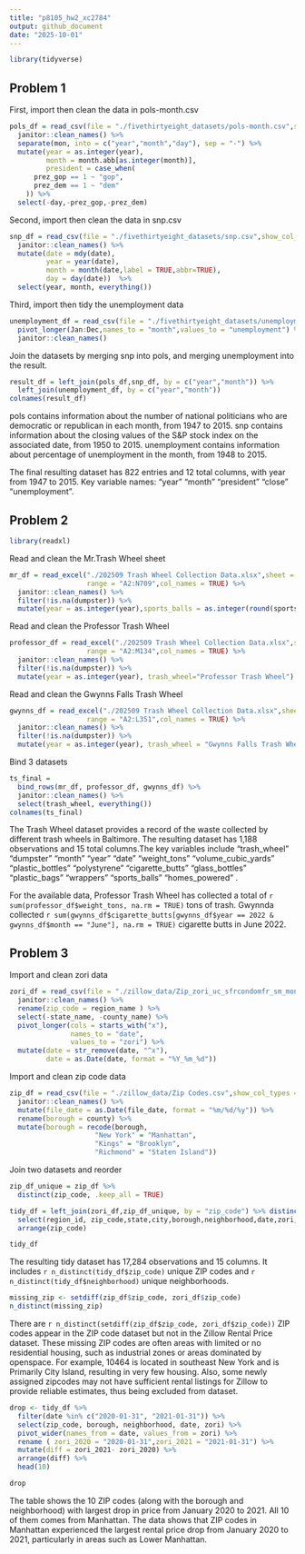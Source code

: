 ```yaml
---
title: "p8105_hw2_xc2784"
output: github_document
date: "2025-10-01"
---
```


```r
library(tidyverse)
```


## Problem 1
First, import then clean the data in pols-month.csv
```r
pols_df = read_csv(file = "./fivethirtyeight_datasets/pols-month.csv",show_col_types = FALSE) %>% 
  janitor::clean_names() %>% 
  separate(mon, into = c("year","month","day"), sep = "-") %>% 
  mutate(year = as.integer(year), 
         month = month.abb[as.integer(month)],
         president = case_when(
      prez_gop == 1 ~ "gop",
      prez_dem == 1 ~ "dem"
    )) %>%
  select(-day,-prez_gop,-prez_dem)
```
Second, import then clean the data in snp.csv 
```r
snp_df = read_csv(file = "./fivethirtyeight_datasets/snp.csv",show_col_types = FALSE) %>% 
  janitor::clean_names() %>% 
  mutate(date = mdy(date),
         year = year(date), 
         month = month(date,label = TRUE,abbr=TRUE),
         day = day(date))  %>% 
  select(year, month, everything())
```

Third, import then tidy the unemployment data
```r
unemployment_df = read_csv(file = "./fivethirtyeight_datasets/unemployment.csv", show_col_types = FALSE) %>% 
  pivot_longer(Jan:Dec,names_to = "month",values_to = "unemployment") %>%
  janitor::clean_names() 
```

Join the datasets by merging snp into pols, and merging unemployment into the result.
```r
result_df = left_join(pols_df,snp_df, by = c("year","month")) %>% 
  left_join(unemployment_df, by = c("year","month"))
colnames(result_df)
```
pols contains information about the number of national politicians who are democratic or republican in each month, from 1947 to 2015.
snp contains information about the closing values of the S&P stock index on the associated date, from 1950 to 2015.
unemployment contains information about percentage of unemployment in the month, from 1948 to 2015.

The final resulting dataset has 822 entries and 12 total columns, with year from 1947 to 2015. Key variable names:  "year"         "month"         "president"  "close"        "unemployment".

## Problem 2

```r
library(readxl)
```
Read and clean the Mr.Trash Wheel sheet
```r
mr_df = read_excel("./202509 Trash Wheel Collection Data.xlsx",sheet = "Mr. Trash Wheel",
                   range = "A2:N709",col_names = TRUE) %>% 
  janitor::clean_names() %>% 
  filter(!is.na(dumpster)) %>%
  mutate(year = as.integer(year),sports_balls = as.integer(round(sports_balls, 0)),trash_wheel = "Mr. Trash Wheel")
```
Read and clean the Professor Trash Wheel
```r
professor_df = read_excel("./202509 Trash Wheel Collection Data.xlsx",sheet = "Professor Trash Wheel",
                   range = "A2:M134",col_names = TRUE) %>% 
  janitor::clean_names() %>% 
  filter(!is.na(dumpster)) %>% 
  mutate(year = as.integer(year), trash_wheel="Professor Trash Wheel")
```
Read and clean the Gwynns Falls Trash Wheel
```r
gwynns_df = read_excel("./202509 Trash Wheel Collection Data.xlsx",sheet = "Gwynns Falls Trash Wheel",
                   range = "A2:L351",col_names = TRUE) %>% 
  janitor::clean_names() %>% 
  filter(!is.na(dumpster)) %>% 
  mutate(year = as.integer(year), trash_wheel = "Gwynns Falls Trash Wheel")
```
Bind 3 datasets
```r
ts_final = 
  bind_rows(mr_df, professor_df, gwynns_df) %>% 
  janitor::clean_names() %>% 
  select(trash_wheel, everything())
colnames(ts_final)
```
The Trash Wheel dataset provides a record of the waste collected by different trash wheels in Baltimore. 
The resulting dataset has 1,188 observations and 15 total columns.The key variables include  "trash_wheel"        "dumpster"           "month"              "year"               "date"               "weight_tons"        "volume_cubic_yards" "plastic_bottles"    "polystyrene"        "cigarette_butts"    "glass_bottles"      "plastic_bags"       "wrappers"           "sports_balls"       "homes_powered" .

For the available data, Professor Trash Wheel has collected a total of `r sum(professor_df$weight_tons, na.rm = TRUE)` tons of trash. 
Gwynnda collected `r sum(gwynns_df$cigarette_butts[gwynns_df$year == 2022 & gwynns_df$month == "June"], na.rm = TRUE)` cigarette butts in June 2022.

## Problem 3
Import and clean zori data
```r
zori_df = read_csv(file = "./zillow_data/Zip_zori_uc_sfrcondomfr_sm_month_NYC.csv",show_col_types = FALSE) %>% 
  janitor::clean_names() %>% 
  rename(zip_code = region_name ) %>% 
  select(-state_name, -county_name) %>% 
  pivot_longer(cols = starts_with("x"),
               names_to = "date",
               values_to = "zori") %>% 
  mutate(date = str_remove(date, "^x"), 
         date = as.Date(date, format = "%Y_%m_%d"))  
```

Import and clean zip code data
```r
zip_df = read_csv(file = "./zillow_data/Zip Codes.csv",show_col_types = FALSE) %>% 
  janitor::clean_names() %>% 
  mutate(file_date = as.Date(file_date, format = "%m/%d/%y")) %>% 
  rename(borough = county) %>%
  mutate(borough = recode(borough,
                     "New York" = "Manhattan",
                     "Kings" = "Brooklyn",
                     "Richmond" = "Staten Island")) 
```

Join two datasets and reorder
```r
zip_df_unique = zip_df %>% 
  distinct(zip_code, .keep_all = TRUE)

tidy_df = left_join(zori_df,zip_df_unique, by = "zip_code") %>% distinct() %>%  
  select(region_id, zip_code,state,city,borough,neighborhood,date,zori,everything()) %>% 
  arrange(zip_code)

tidy_df

```

The resulting tidy dataset has 17,284 observations and 15 columns. It includes `r n_distinct(tidy_df$zip_code)` unique ZIP codes and 
`r n_distinct(tidy_df$neighborhood)` unique neighborhoods.

```r
missing_zip <- setdiff(zip_df$zip_code, zori_df$zip_code)
n_distinct(missing_zip)
```

There are `r n_distinct(setdiff(zip_df$zip_code, zori_df$zip_code))` ZIP codes appear in the ZIP code dataset but not in the Zillow Rental Price dataset. These missing ZIP codes are often areas with limited or no residential housing, such as industrial zones or areas dominated by openspace. For example, 10464 is located in southeast New York and is Primarily City Island, resulting in very few housing. Also, some newly assigned zipcodes may not have sufficient rental listings for Zillow to provide reliable estimates, thus being excluded from dataset.

```r
drop <- tidy_df %>%
  filter(date %in% c("2020-01-31", "2021-01-31")) %>%
  select(zip_code, borough, neighborhood, date, zori) %>%
  pivot_wider(names_from = date, values_from = zori) %>%
  rename ( zori_2020 = "2020-01-31",zori_2021 = "2021-01-31") %>% 
  mutate(diff = zori_2021- zori_2020) %>% 
  arrange(diff) %>% 
  head(10)

drop
```

The table shows the 10 ZIP codes (along with the borough and neighborhood) with largest drop in price from January 2020 to 2021. All 10 of them comes from Manhattan. The data shows that ZIP codes in Manhattan experienced the largest rental price drop from January 2020 to 2021, particularly in areas such as Lower Manhattan.



